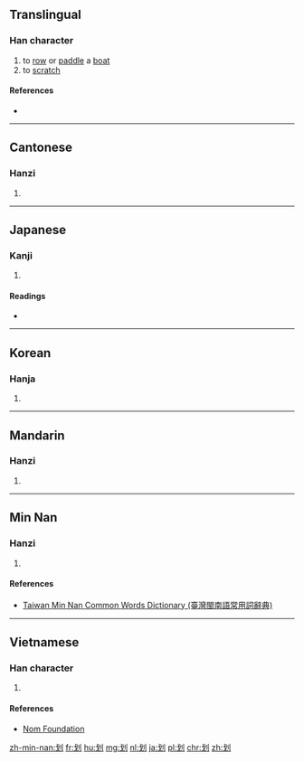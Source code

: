 {{also|劃|画}}
==Translingual==
{{stroke order|strokes=6}}

===Han character===
{{Han char|rn=18|rad=刀|as=04|sn=6|four=5200<sub>0</sub>|canj=戈中弓 (ILN)|ids=⿰[[戈]][[刂]]}}

# to [[row]] or [[paddle]] a [[boat]]
# to [[scratch]]

====References====
* {{Han ref|kx=0137.180|dkj=01893|dj=0309.060|hdz=10326.020|uh=5212|ud=21010|bh=A645|bd=42565}}

----

==Cantonese==

===Hanzi===
{{yue-hanzi|jyut=waa4|y=wa4|tra=劃}}

# {{defn|lang=yue|sort=刀04}}

----

==Japanese==

===Kanji===
{{ja-kanji|grade=|rs=刀04}}

# {{defn|lang=ja|sort=刀04}}

====Readings====
* {{ja-readings|on=[[か]] (ka), [[げ]] (ge)|kun=[[さおさす]] (saosasu), [[かま]] (kama), [[さく]] (saku)}}

----

==Korean==

===Hanja===
{{ko-hanja|hangeul=화|rv=hwa|mr=hwa|y=hwa}}

# {{defn|lang=ko|sort=刀04}}

----

==Mandarin==

===Hanzi===
{{cmn-hanzi|tra=劃|pin=[[huá]] ([[hua2]])|wg=hua<sup>2</sup>}}

# {{defn|lang=cmn|sort=刀04}}

----

==Min Nan==

===Hanzi===
{{nan-hanzi|tlpa=kò (ko<sup>3</sup>)}}

# {{defn|lang=nan|sort=刀04}}

====References====
*[http://twblg.dict.edu.tw/holodict_new/result_detail.jsp?n_no=2116&curpage=1&sample=%E5%88%92&radiobutton=1&querytarget=1&limit=20&pagenum=1&rowcount=2 Taiwan Min Nan Common Words Dictionary (臺灣閩南語常用詞辭典)]

----

==Vietnamese==

===Han character===
{{vi-hantu|[[hoa]], [[quả]]|rs=刀04}}

# {{defn|lang=vi|sort=刀04}}

====References====
*[http://nomfoundation.org/common/nom_details.php?codepoint=5212 Nom Foundation]

[[zh-min-nan:划]]
[[fr:划]]
[[hu:划]]
[[mg:划]]
[[nl:划]]
[[ja:划]]
[[pl:划]]
[[chr:划]]
[[zh:划]]